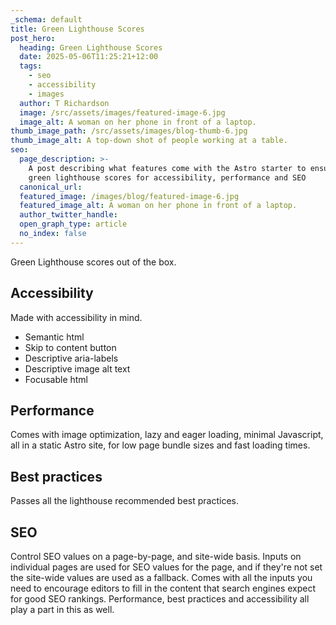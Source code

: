 ```yaml
---
_schema: default
title: Green Lighthouse Scores
post_hero:
  heading: Green Lighthouse Scores
  date: 2025-05-06T11:25:21+12:00
  tags:
    - seo
    - accessibility
    - images
  author: T Richardson
  image: /src/assets/images/featured-image-6.jpg
  image_alt: A woman on her phone in front of a laptop.
thumb_image_path: /src/assets/images/blog-thumb-6.jpg
thumb_image_alt: A top-down shot of people working at a table.
seo:
  page_description: >-
    A post describing what features come with the Astro starter to ensure it has
    green lighthouse scores for accessibility, performance and SEO
  canonical_url:
  featured_image: /images/blog/featured-image-6.jpg
  featured_image_alt: A woman on her phone in front of a laptop.
  author_twitter_handle:
  open_graph_type: article
  no_index: false
---
```

Green Lighthouse scores out of the box.

## Accessibility

Made with accessibility in mind.

* Semantic html
* Skip to content button
* Descriptive aria-labels
* Descriptive image alt text
* Focusable html

## Performance

Comes with image optimization, lazy and eager loading, minimal Javascript, all in a static Astro site, for low page bundle sizes and fast loading times.

## Best practices

Passes all the lighthouse recommended best practices.

## SEO

Control SEO values on a page-by-page, and site-wide basis. Inputs on individual pages are used for SEO values for the page, and if they're not set the site-wide values are used as a fallback. Comes with all the inputs you need to encourage editors to fill in the content that search engines expect for good SEO rankings. Performance, best practices and accessibility all play a part in this as well.